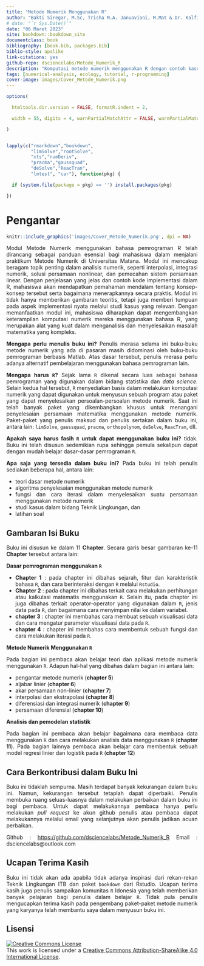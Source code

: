 ```yaml
--- 
title: "Metode Numerik Menggunakan R"
author: "Bakti Siregar, M.Sc, Trisha M.A. Januaviani, M.Mat & Dr. Kalfin, M.Mat"
# date: "`r Sys.Date()`"
date: "06 Maret 2023"
site: bookdown::bookdown_site
documentclass: book
bibliography: [book.bib, packages.bib]
biblio-style: apalike
link-citations: yes
github-repo: dsciencelabs/Metode_Numerik_R
description: "Komputasi metode numerik menggunakan R dengan contoh kasus di bidang teknik lingkungan. Buku ini dapat menjadi rujukan bagi mahasiswa yang ingin mendalami proses komputasi metode numerik menggunakan R. Buku ini disusun sedemikian rupa dengan bahasa yang sederhana agar mudah dipahami oleh mahasiswa."
tags: [numerical-analysis, ecology, tutorial, r-programming]
cover-image: images/Cover_Metode_Numerik.png
---
```


```r

options(

  htmltools.dir.version = FALSE, formatR.indent = 2,

  width = 55, digits = 4, warnPartialMatchAttr = FALSE, warnPartialMatchDollar = FALSE

)


lapply(c("rmarkdown","bookdown",
         "limSolve","rootSolve",
         "xts","numDeriv",
         "pracma","gaussquad",
         "deSolve","ReacTran",
         "lmtest", "car"), function(pkg) {

  if (system.file(package = pkg) == '') install.packages(pkg)

})

```

<style>
body{
text-align: justify}
</style>

# Pengantar{-}

```r

knitr::include_graphics('images/Cover_Metode_Numerik.png', dpi = NA)

```

Modul Metode Numerik menggunakan bahasa pemrograman R telah dirancang sebagai panduan esensial bagi mahasiswa dalam menjalani praktikum Metode Numerik di Universitas Matana. Modul ini mencakup beragam topik penting dalam analisis numerik, seperti interpolasi, integrasi numerik, solusi persamaan nonlinear, dan pemecahan sistem persamaan linear. Dengan penjelasan yang jelas dan contoh kode implementasi dalam R, mahasiswa akan mendapatkan pemahaman mendalam tentang konsep-konsep tersebut serta bagaimana menerapkannya secara praktis. Modul ini tidak hanya memberikan gambaran teoritis, tetapi juga memberi tumpuan pada aspek implementasi nyata melalui studi kasus yang relevan. Dengan memanfaatkan modul ini, mahasiswa diharapkan dapat mengembangkan keterampilan komputasi numerik mereka menggunakan bahasa R, yang merupakan alat yang kuat dalam menganalisis dan menyelesaikan masalah matematika yang kompleks.  

**Mengapa perlu menulis buku ini?** Penulis merasa selama ini buku-buku metode numerik yang ada di pasaran masih didominasi oleh buku-buku pemrograman berbasis Matlab. Atas dasar tersebut, penulis merasa perlu adanya alternatif pembelajaran menggunakan bahasa pemrograman lain.

**Mengapa harus `R`?** Sejak lama `R` dikenal secara luas sebagai bahasa pemrograman yang digunakan dalam bidang statistika dan *data science*. Selain kedua hal tersebut, `R` menyediakan basis dalam melakukan komputasi numerik yang dapat digunakan untuk menyusun sebuah program atau paket yang dapat menyelesaikan persoalan-persoalan metode numerik. Saat ini telah banyak paket yang dikembangkan khusus untuk menangani penyelesaian persamaan matematika menggunakan metode numerik. Paket-paket yang penulis maksud dan penulis sertakan dalam buku ini, antara lain: `limSolve`, `gaussquad`, `pracma`, `orthopolynom`, `deSolve`, `ReacTran`, dll.

**Apakah saya harus fasih `R` untuk dapat menggunakan buku ini?** tidak. Buku ini telah disusun sedemikian rupa sehingga pemula sekalipun dapat dengan mudah belajar dasar-dasar pemrograman `R`.

**Apa saja yang tersedia dalam buku ini?** Pada buku ini telah penulis sediakan beberapa hal, antara lain:

* teori dasar metode numerik
* algoritma penyelesaian menggunakan metode numerik
* fungsi dan cara iterasi dalam menyelesaikan suatu persamaan menggunakan metode numerik
* studi kasus dalam bidang Teknik Lingkungan, dan
* latihan soal

## Gambaran Isi Buku{-}

Buku ini disusun ke dalam 11 **Chapter**. Secara garis besar gambaran ke-11 **Chapter** tersebut antara lain:

**Dasar pemrograman menggunakan `R`**

* **Chapter 1** : pada chapter ini dibahas sejarah, fitur dan karakteristik bahasa `R`, dan cara berinteraksi dengan `R` melalui `Rstudio`.
* **Chapter 2** : pada chapter ini dibahas terkait cara melakukan perhitungan atau kalkulasi matematis menggunakan `R`. Selain itu, pada chapter ini juga dibahas terkait operator-operator yang digunakan dalam `R`, jenis data pada `R`, dan bagaimana cara menyimpan nilai ke dalam variabel.
* **chapter 3** : chapter ini membahas cara membuat sebuah visualisasi data dan cara mengatur parameter visualisasi data pada `R`.
* **chapter 4** : chapter ini membahas cara membentuk sebuah fungsi dan cara melakukan iterasi pada `R`.

**Metode Numerik Menggunakan `R`**

Pada bagian ini pembaca akan belajar teori dan aplikasi metode numerik menggunakan `R`. Adapun hal-hal yang dibahas dalam bagian ini antara lain:

* pengantar metode numerik (**chapter 5**)
* aljabar linier (**chapter 6**)
* akar persamaan non-linier (**chapter 7**)
* interpolasi dan ekstrapolasi (**chapter 8**)
* diferensiasi dan integrasi numerik (**chapter 9**)
* persamaan diferensial (**chapter 10**)

**Analisis dan pemodelan statistik**

Pada bagian ini pembaca akan belajar bagaimana cara membaca data menggunakan `R` dan cara melakukan analisis data menggunakan `R` (**chapter 11**). Pada bagian lainnya pembaca akan belajar cara membentuk sebuah model regresi linier dan logistik pada `R` (**chapter 12**)

## Cara Berkontribusi dalam Buku Ini{-}

Buku ini tidaklah sempurna. Masih terdapat banyak kekurangan dalam buku ini. Namun, kekurangan tersebut tetaplah dapat diperbaiki. Penulis membuka ruang seluas-luasnya dalam melakukan perbaikan dalam buku ini bagi pembaca. Untuk dapat melakukannya pembaca hanya perlu melakukan *pull request* ke akun github penulis atau pembaca dapat melakukannya melalui email yang selanjutnya akan penulis jadikan acuan perbaikan.

Github : <https://github.com/dsciencelabs/Metode_Numerik_R>
Email : dsciencelabs@outlook.com

## Ucapan Terima Kasih{-}

Buku ini tidak akan ada apabila tidak adanya inspirasi dari rekan-rekan Teknik Lingkungan ITB dan paket `bookdown` dari Rstudio. Ucapan terima kasih juga penulis sampaikan komunitas `R` Idonesia yang telah memberikan banyak pelajaran bagi penulis dalam belajar `R`. Tidak pula penulis mengucapkan terima kasih pada pengembang paket-paket metode numerik yang karyanya telah membantu saya dalam menyusun buku ini.

## Lisensi{-}

<a rel="license" href="http://creativecommons.org/licenses/by-sa/4.0/"><img alt="Creative Commons License" style="border-width:0" src="https://i.creativecommons.org/l/by-sa/4.0/88x31.png" /></a><br />This
work is licensed under a
<a rel="license" href="http://creativecommons.org/licenses/by-sa/4.0/">Creative
Commons Attribution-ShareAlike 4.0 International License</a>.

<style>
body{
text-align: justify}
</style>

